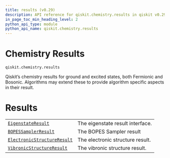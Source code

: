 ```yaml
---
title: results (v0.29)
description: API reference for qiskit.chemistry.results in qiskit v0.29
in_page_toc_min_heading_level: 2
python_api_type: module
python_api_name: qiskit.chemistry.results
---
```


<span id="module-qiskit.chemistry.results" />

<span id="qiskit-chemistry-results" />

<span id="chemistry-results-qiskit-chemistry-results" />

# Chemistry Results

`qiskit.chemistry.results`

Qiskit’s chemistry results for ground and excited states, both Fermionic and Bosonic. Algorithms may extend these to provide algorithm specific aspects in their result.

# Results

|                                                                                                                                        |                                  |
| -------------------------------------------------------------------------------------------------------------------------------------- | -------------------------------- |
| [`EigenstateResult`](qiskit.chemistry.results.EigenstateResult "qiskit.chemistry.results.EigenstateResult")                            | The eigenstate result interface. |
| [`BOPESSamplerResult`](qiskit.chemistry.results.BOPESSamplerResult "qiskit.chemistry.results.BOPESSamplerResult")                      | The BOPES Sampler result         |
| [`ElectronicStructureResult`](qiskit.chemistry.results.ElectronicStructureResult "qiskit.chemistry.results.ElectronicStructureResult") | The electronic structure result. |
| [`VibronicStructureResult`](qiskit.chemistry.results.VibronicStructureResult "qiskit.chemistry.results.VibronicStructureResult")       | The vibronic structure result.   |

